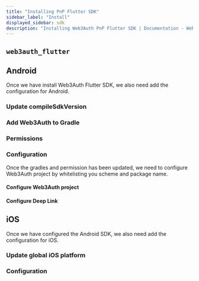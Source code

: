 ```yaml
---
title: "Installing PnP Flutter SDK"
sidebar_label: "Install"
displayed_sidebar: sdk
description: "Installing Web3Auth PnP Flutter SDK | Documentation - Web3Auth"
---
```





## `web3auth_flutter`

<FlutterInstallation />

## Android

Once we have install Web3Auth Flutter SDK, we also need add the configuration for Android.

### Update compileSdkVersion

<AndroidCompileSDKVersion />

### Add Web3Auth to Gradle

<UpdateGradle />

### Permissions

<AndroidPermission />

### Configuration

Once the gradles and permission has been updated, we need to configure Web3Auth project by
whitelisting you scheme and package name.

#### Configure Web3Auth project

<AndroidWhitelist />

#### Configure Deep Link

<AndroidDeepLinking />

## iOS

Once we have configured the Android SDK, we also need add the configuration for iOS.

### Update global iOS platform

<IOSPlatform />

### Configuration

<IOSWhitelist />
